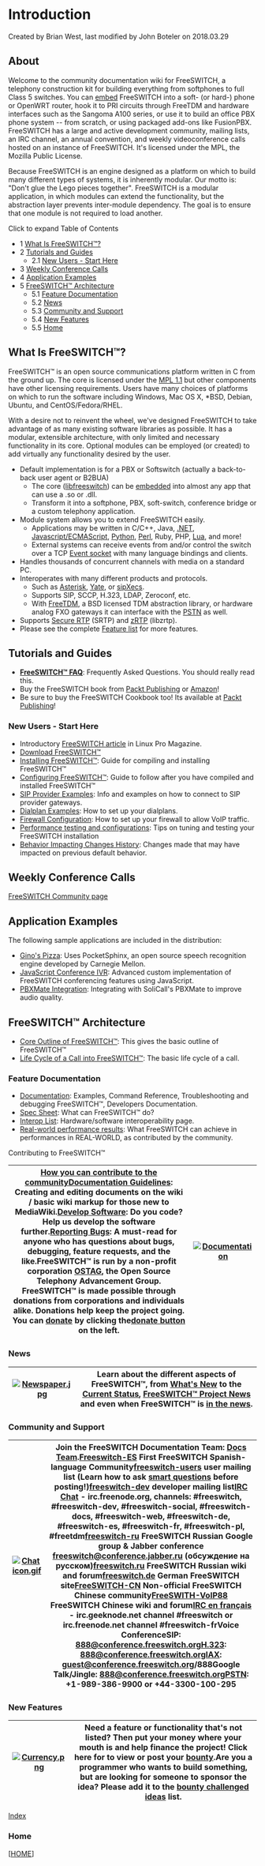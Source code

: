 
# Introduction 

 Created by  Brian West, last modified by  John Boteler on 2018.03.29

## About

Welcome to the community documentation wiki for FreeSWITCH, a telephony construction kit for building everything from softphones to full Class 5 switches. You can [embed](https://wiki.freeswitch.org/wiki/Embedding%5FFreeSWITCH "Embedding FreeSWITCH") FreeSWITCH into a soft- (or hard-) phone or OpenWRT router, hook it to PRI circuits through FreeTDM and hardware interfaces such as the Sangoma A100 series, or use it to build an office PBX phone system -- from scratch, or using packaged add-ons like FusionPBX.  FreeSWITCH has a large and active development community, mailing lists, an IRC channel, an annual convention, and weekly videoconference calls hosted on an instance of FreeSWITCH. It's licensed under the MPL, the Mozilla Public License.

Because FreeSWITCH is an engine designed as a platform on which to build many different types of systems, it is inherently modular. Our motto is: "Don't glue the Lego pieces together". FreeSWITCH is a modular application, in which modules can extend the functionality, but the abstraction layer prevents inter-module dependency. The goal is to ensure that one module is not required to load another.

Click to expand Table of Contents

* 1 [What Is FreeSWITCH™?](#what-is-freeswitch)
* 2 [Tutorials and Guides](#tutorials-and-guides--)  
   * 2.1 [New Users - Start Here](#new-users---start-here)
* 3 [Weekly Conference Calls](#weekly-conference-calls)
* 4 [Application Examples](#application-examples)
* 5 [FreeSWITCH™ Architecture](#freeswitch-architecture)  
   * 5.1 [Feature Documentation](#feature-documentation)  
   * 5.2 [News](#-freeswitch--dead-introduction-)  
   * 5.3 [Community and Support](#community-and-support)  
   * 5.4 [New Features](#new-features--)  
   * 5.5 [Home](#-freeswitch--dead-introduction-)

## What Is FreeSWITCH™?

FreeSWITCH™ is an open source communications platform written in C from the ground up. The core is licensed under the [MPL 1.1](http://www.opensource.org/licenses/mozilla1.1.php) but other components have other licensing requirements. Users have many choices of platforms on which to run the software including Windows, Mac OS X, \*BSD, Debian, Ubuntu, and CentOS/Fedora/RHEL.

With a desire not to reinvent the wheel, we've designed FreeSWITCH to take advantage of as many existing software libraries as possible. It has a modular, extensible architecture, with only limited and necessary functionality in its core. Optional modules can be employed (or created) to add virtually any functionality desired by the user.

* Default implementation is for a PBX or Softswitch (actually a back-to-back user agent or B2BUA)  
   * The core ([libfreeswitch](http://wiki.freeswitch.org/wiki/Libfreeswitch "Libfreeswitch")) can be [embedded](http://wiki.freeswitch.org/wiki/Embedding%5FFreeSWITCH "Embedding FreeSWITCH") into almost any app that can use a .so or .dll.  
   * Transform it into a softphone, PBX, soft-switch, conference bridge or a custom telephony application.
* Module system allows you to extend FreeSWITCH easily.  
   * Applications may be written in C/C++, Java, [.NET](http://wiki.freeswitch.org/wiki/Mod%5Fmanaged "Mod managed"), [Javascript/ECMAScript](http://wiki.freeswitch.org/wiki/Javascript "Javascript"), [Python](http://wiki.freeswitch.org/wiki/Mod%5Fpython "Mod python"), [Perl](http://wiki.freeswitch.org/wiki/Perl "Perl"), Ruby, PHP, [Lua](http://wiki.freeswitch.org/wiki/Lua "Lua"), and more!  
   * External systems can receive events from and/or control the switch over a TCP [Event socket](http://wiki.freeswitch.org/wiki/Mod%5Fevent%5Fsocket "Mod event socket") with many language bindings and clients.
* Handles thousands of concurrent channels with media on a standard PC.
* Interoperates with many different products and protocols.  
   * Such as [Asterisk](http://www.asterisk.org/), [Yate](http://yate.null.ro/), or [sipXecs](http://www.sipfoundry.org).  
   * Supports SIP, SCCP, H.323, LDAP, Zeroconf, etc.  
   * With [FreeTDM](http://wiki.freeswitch.org/wiki/FreeTDM "FreeTDM"), a BSD licensed TDM abstraction library, or hardware analog FXO gateways it can interface with the [PSTN](https://confluence.freeswitch.org/display/FREESWITCH/Glossary#Glossary-pstn) as well.
* Supports [Secure RTP](http://wiki.freeswitch.org/wiki/Secure%5FRTP "Secure RTP") (SRTP) and [zRTP](http://wiki.freeswitch.org/wiki/ZRTP "ZRTP") (libzrtp).
* Please see the complete [Feature list](http://wiki.freeswitch.org/wiki/Features "Features") for more features.

## Tutorials and Guides  

* **[FreeSWITCH™ FAQ](./[DEAD/FAQ/index.mdx#sip)**: Frequently Asked Questions. You should really read this.
* Buy the FreeSWITCH book from [Packt Publishing](http://bit.ly/aijtAC) or [Amazon](http://amzn.to/cNym68)!
* Be sure to buy the FreeSWITCH Cookbook too! Its available at [Packt Publishing](http://link.packtpub.com/nuIOlX)!

### New Users - Start Here

* Introductory [FreeSWITCH article](http://bit.ly/EpVrv) in Linux Pro Magazine.
* [Download FreeSWITCH™](https://wiki.freeswitch.org/wiki/Download%5FFreeSWITCH "Download FreeSWITCH")
* [Installing FreeSWITCH™](https://wiki.freeswitch.org/wiki/Installation%5FGuide "Installation Guide"): Guide for compiling and installing FreeSWITCH™
* [Configuring FreeSWITCH™](./Configuration/Configuring-FreeSWITCH/index.mdx#set): Guide to follow after you have compiled and installed FreeSWITCH™
* [SIP Provider Examples](https://wiki.freeswitch.org/wiki/SIP%5FProvider%5FExamples "SIP Provider Examples"): Info and examples on how to connect to SIP provider gateways.
* [Dialplan Examples](https://wiki.freeswitch.org/wiki/Dialplan%5FXML "Dialplan XML"): How to set up your dialplans.
* [Firewall Configuration](./Networking/Firewall_1048908.mdx#about): How to set up your firewall to allow VoIP traffic.
* [Performance testing and configurations](https://wiki.freeswitch.org/wiki/Performance%5Ftesting%5Fand%5Fconfigurations "Performance testing and configurations"): Tips on tuning and testing your FreeSWITCH installation
* [Behavior Impacting Changes History](https://wiki.freeswitch.org/wiki/Behavior%5FImpacting%5FChanges%5FHistory "Behavior Impacting Changes History"): Changes made that may have impacted on previous default behavior.

## Weekly Conference Calls

[FreeSWITCH Community page](/confluence/pages/createpage.action?spaceKey=FREESWITCH&title=Join+the+Community&linkCreation=true&fromPageId=1048601)

## Application Examples

The following sample applications are included in the distribution:  

* [Gino's Pizza](https://wiki.freeswitch.org/wiki/Mod%5Fpocketsphinx "Mod pocketsphinx"): Uses PocketSphinx, an open source speech recognition engine developed by Carnegie Mellon.
* [JavaScript Conference IVR](./Conference/JavaScript-Conference-IVR_7144056.mdx#about): Advanced custom implementation of FreeSWITCH conferencing features using JavaScript.
* [PBXMate Integration](https://wiki.freeswitch.org/wiki/PBXMate-FreeSWITCH-integration "PBXMate-FreeSWITCH-integration"): Integrating with SoliCall's PBXMate to improve audio quality.

## FreeSWITCH™ Architecture

* [Core Outline of FreeSWITCH™](./[DEAD/Core-Outline_1048880.mdx#about): This gives the basic outline of FreeSWITCH™
* [Life Cycle of a Call into FreeSWITCH™](./Introduction/Life-Cycle-of-a-Call_1048888.mdx#0-about): The basic life cycle of a call.

### Feature Documentation

* [Documentation](https://wiki.freeswitch.org/wiki/Documentation "Documentation"): Examples, Command Reference, Troubleshooting and debugging FreeSWITCH™, Developers Documentation.
* [Spec Sheet](https://wiki.freeswitch.org/wiki/Specsheet "Specsheet"): What can FreeSWITCH™ do?
* [Interop List](https://wiki.freeswitch.org/wiki/Interop%5FList "Interop List"): Hardware/software interoperability page.
* [Real-world performance results](https://wiki.freeswitch.org/wiki/Real-world%5Fresults "Real-world results"): What FreeSWITCH can achieve in performances in REAL-WORLD, as contributed by the community.

Contributing to FreeSWITCH™

| [How you can contribute to the community](https://wiki.freeswitch.org/wiki/Misc%5Fhowcanhelp "Misc howcanhelp")[Documentation Guidelines](https://wiki.freeswitch.org/wiki/Documentation%5FGuidelines "Documentation Guidelines"): Creating and editing documents on the wiki / basic wiki markup for those new to MediaWiki.[Develop Software](https://wiki.freeswitch.org/wiki/Documentation#Documentation%5Ffor%5FDevelopers "Documentation"): Do you code? Help us develop the software further.[Reporting Bugs](https://wiki.freeswitch.org/wiki/Reporting%5FBugs "Reporting Bugs"): A must-read for anyone who has questions about bugs, debugging, feature requests, and the like.FreeSWITCH™ is run by a non-profit corporation [OSTAG](http://www.ostag.org/), the Open Source Telephony Advancement Group. FreeSWITCH™ is made possible through donations from corporations and individuals alike. Donations help keep the project going. You can [donate](https://wiki.freeswitch.org/wiki/FreeSWITCH%5FWiki:Site%5Fsupport "FreeSWITCH Wiki:Site support") by clicking the[donate button](https://wiki.freeswitch.org/wiki/FreeSWITCH%5FWiki:Site%5Fsupport "FreeSWITCH Wiki:Site support") on the left. | [![Documentation](https://wiki.freeswitch.org/images/5/51/Book_128.png)](https://wiki.freeswitch.org/wiki/File:Book%5F128.png "Documentation") |
| -------------------------------------------------------------------------------------------------------------------------------------------------------------------------------------------------------------------------------------------------------------------------------------------------------------------------------------------------------------------------------------------------------------------------------------------------------------------------------------------------------------------------------------------------------------------------------------------------------------------------------------------------------------------------------------------------------------------------------------------------------------------------------------------------------------------------------------------------------------------------------------------------------------------------------------------------------------------------------------------------------------------------------------------------------------------------------------------------------------------------------------------------------------------------------------------------------------------- | ---------------------------------------------------------------------------------------------------------------------------------------------- |

### News

| [![Newspaper.jpg](https://wiki.freeswitch.org/images/f/ff/Newspaper.jpg)](https://wiki.freeswitch.org/wiki/File:Newspaper.jpg) | Learn about the different aspects of FreeSWITCH™, from [What's New](https://wiki.freeswitch.org/wiki/Whats%5FNew "Whats New") to the [Current Status](https://wiki.freeswitch.org/wiki/Current%5FStatus "Current Status"), [FreeSWITCH™ Project News](http://www.freeswitch.org/index.php#news) and even when FreeSWITCH™ is [in the news](https://wiki.freeswitch.org/wiki/FreeSwitch%5FIn%5FThe%5FNews "FreeSwitch In The News"). |
| ------------------------------------------------------------------------------------------------------------------------------ | ----------------------------------------------------------------------------------------------------------------------------------------------------------------------------------------------------------------------------------------------------------------------------------------------------------------------------------------------------------------------------------------------------------------------------------- |

### Community and Support

| [![Chat icon.gif](https://wiki.freeswitch.org/images/2/2a/Chat_icon.gif)](https://wiki.freeswitch.org/wiki/File:Chat%5Ficon.gif) | Join the FreeSWITCH Documentation Team: [Docs Team](./Community/Contributing-Documentation/Docs-Team_1966743.mdx#about).[Freeswitch-ES](http://www.freeswitch.es/) First FreeSWITCH Spanish-language Community[freeswitch-users](http://lists.freeswitch.org/mailman/listinfo/freeswitch-users) user mailing list (Learn how to ask [smart questions](http://www.catb.org/esr/faqs/smart-questions.html#intro) before posting!)[freeswitch-dev](http://lists.freeswitch.org/mailman/listinfo/freeswitch-dev) developer mailing list[IRC Chat](irc://irc.freenode.net/freeswitch) \- irc.freenode.org, channels: #freeswitch, #freeswitch-dev, #freeswitch-social, #freeswitch-docs, #freeswitch-web, #freeswitch-de, #freeswitch-es, #freeswitch-fr, #freeswitch-pl, #freetdm[freeswitch-ru](http://groups.google.ru/group/freeswitch-ru) FreeSWITCH Russian Google group & Jabber conference [freeswitch@conference.jabber.ru](mailto:freeswitch@conference.jabber.ru) (обсуждение на русском)[freeswitch.ru](http://freeswitch.ru/) FreeSWITCH Russian wiki and forum[freeswitch.de](http://www.freeswitch.de/) German FreeSWITCH site[FreeSWITCH-CN](http://www.freeswitch.org.cn/) Non-official FreeSWITCH Chinese community[FreeSWITH-VoIP88](http://bbs.voip88.com/) FreeSWITCH Chinese wiki and forum[IRC en français](irc://irc.geeknode.net/freeswitch) \- irc.geeknode.net channel #freeswitch or irc.freenode.net channel #freeswitch-frVoice ConferenceSIP: 888@conference.freeswitch.orgH.323: 888@conference.freeswitch.orgIAX: guest@conference.freeswitch.org/888Google Talk/Jingle: 888@conference.freeswitch.orgPSTN: +1-989-386-9900 or +44-3300-100-295 |
| -------------------------------------------------------------------------------------------------------------------------------- | --------------------------------------------------------------------------------------------------------------------------------------------------------------------------------------------------------------------------------------------------------------------------------------------------------------------------------------------------------------------------------------------------------------------------------------------------------------------------------------------------------------------------------------------------------------------------------------------------------------------------------------------------------------------------------------------------------------------------------------------------------------------------------------------------------------------------------------------------------------------------------------------------------------------------------------------------------------------------------------------------------------------------------------------------------------------------------------------------------------------------------------------------------------------------------------------------------------------------------------------------------------------------------------------------------------------------------------------------------------------------------------------------------------------------------------------------------------------------------------------------------------------------------------------------------------------------------------------------------------------------------- |

### New Features  

| [![Currency.png](https://wiki.freeswitch.org/images/a/af/Currency.png)](https://wiki.freeswitch.org/wiki/File:Currency.png) | Need a feature or functionality that's not listed? Then put your money where your mouth is and help finance the project! Click here for to view or post your [bounty](https://wiki.freeswitch.org/wiki/Bounty "Bounty").Are you a programmer who wants to build something, but are looking for someone to sponsor the idea? Please add it to the [bounty challenged ideas](https://wiki.freeswitch.org/wiki/Bounty%5Fchallenged "Bounty challenged") list. |
| --------------------------------------------------------------------------------------------------------------------------- | ---------------------------------------------------------------------------------------------------------------------------------------------------------------------------------------------------------------------------------------------------------------------------------------------------------------------------------------------------------------------------------------------------------------------------------------------------------- |

[Index](https://wiki.freeswitch.org/wiki/Index "Index")

### Home

\[[HOME](http://www.freeswitch.org/)\]


